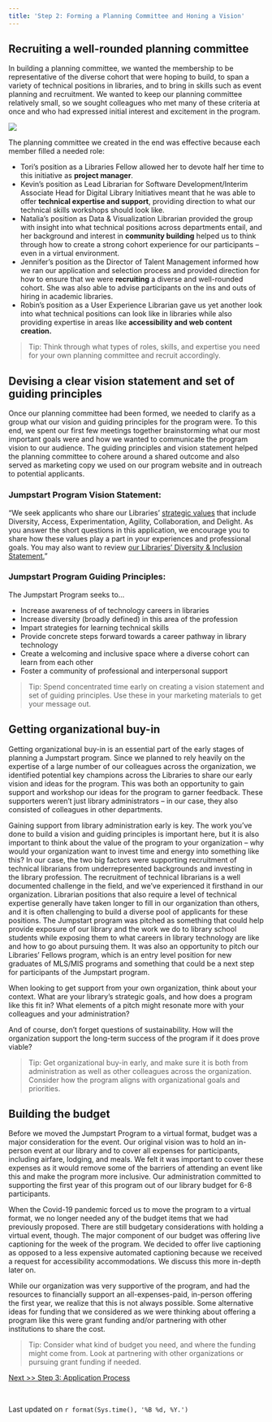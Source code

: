 ```yaml
---
title: 'Step 2: Forming a Planning Committee and Honing a Vision'
---
```


## Recruiting a well-rounded planning committee ##

In building a planning committee, we wanted the membership to be representative of the diverse cohort that were hoping to build, to span a variety of technical positions in libraries, and to bring in skills such as event planning and recruitment. We wanted to keep our planning committee relatively small, so we sought colleagues who met many of these criteria at once and who had expressed initial interest and excitement in the program. 

![](./images/committee.png)

The planning committee we created in the end was effective because each member filled a needed role: 
  
- Tori’s position as a Libraries Fellow allowed her to devote half her time to this initiative as **project manager**. 
- Kevin’s position as Lead Librarian for Software Development/Interim Associate Head for Digital Library Initiatives meant that he was able to offer **technical expertise and support**, providing direction to what our technical skills workshops should look like. 
- Natalia’s position as Data & Visualization Librarian provided the group with insight into what technical positions across departments entail, and her background and interest in **community building** helped us to think through how to create a strong cohort experience for our participants -- even in a virtual environment. 
- Jennifer’s position as the Director of Talent Management informed how we ran our application and selection process and provided direction for how to ensure that we were **recruiting** a diverse and well-rounded cohort. She was also able to advise participants on the ins and outs of hiring in academic libraries. 
- Robin’s position as a User Experience Librarian gave us yet another look into what technical positions can look like in libraries while also providing expertise in areas like **accessibility and web content creation.** 

> Tip: Think through what types of roles, skills, and expertise you need for your own planning committee and recruit accordingly.

## Devising a clear vision statement and set of guiding principles ##
Once our planning committee had been formed, we needed to clarify as a group what our vision and guiding principles for the program were. To this end, we spent our first few meetings together brainstorming what our most important goals were and how we wanted to communicate the program vision to our audience. The guiding principles and vision statement helped the planning committee to cohere around a shared outcome and also served as marketing copy we used on our program website and in outreach to potential applicants.

### Jumpstart Program Vision Statement: ###
  
  “We seek applicants who share our Libraries’ [strategic values](https://docs.google.com/document/d/12wc4flrnVizBvBG0ncoQpG9G43xJ0CwFhvW01N5UpPg/edit) that include Diversity, Access, Experimentation, Agility, Collaboration, and Delight. As you answer the short questions in this application, we encourage you to share how these values play a part in your experiences and professional goals. You may also want to review [our Libraries’ Diversity & Inclusion Statement.](https://www.lib.ncsu.edu/equity-diversity-inclusion)”

### Jumpstart Program Guiding Principles: ### 
  
The Jumpstart Program seeks to...

- Increase awareness of of technology careers in libraries
- Increase diversity (broadly defined) in this area of the profession
- Impart strategies for learning technical skills
- Provide concrete steps forward towards a career pathway in library technology
- Create a welcoming and inclusive space where a diverse cohort can learn from each other
- Foster a community of professional and interpersonal support

> Tip: Spend concentrated time early on creating a vision statement and set of guiding principles. Use these in your marketing materials to get your message out.

## Getting organizational buy-in ##

Getting organizational buy-in is an essential part of the early stages of planning a Jumpstart program. Since we planned to rely heavily on the expertise of a large number of our colleagues across the organization, we identified potential key champions across the Libraries to share our early vision and ideas for the program. This was both an opportunity to gain support and workshop our ideas for the program to garner feedback. These supporters weren’t just library administrators -- in our case, they also consisted of colleagues in other departments.

Gaining support from library administration early is key. The work you’ve done to build a vision and guiding principles is important here, but it is also important to think about the value of the program to your organization -- why would your organization want to invest time and energy into something like this? In our case, the two big factors were supporting recruitment of technical librarians from underrepresented backgrounds and investing in the library profession. The recruitment of technical librarians is a well documented challenge in the field, and we’ve experienced it firsthand in our organization. Librarian positions that also require a level of technical expertise generally have taken longer to fill in our organization than others, and it is often challenging to build a diverse pool of applicants for these positions. The Jumpstart program was pitched as something that could help provide exposure of our library and the work we do to library school students while exposing them to what careers in library technology are like and how to go about pursuing them. It was also an opportunity to pitch our Libraries’ Fellows program, which is an entry level position for new graduates of MLS/MIS programs and something that could be a next step for participants of the Jumpstart program.

When looking to get support from your own organization, think about your context. What are your library’s strategic goals, and how does a program like this fit in? What elements of a pitch might resonate more with your colleagues and your administration?

And of course, don't forget questions of sustainability. How will the organization support the long-term success of the program if it does prove viable?
  
> Tip: Get organizational buy-in early, and make sure it is both from administration as well as other colleagues across the organization. Consider how the program aligns with organizational goals and priorities.

## Building the budget ##

Before we moved the Jumpstart Program to a virtual format, budget was a major consideration for the event. Our original vision was to hold an in-person event at our library and to cover all expenses for participants, including airfare, lodging, and meals. We felt it was important to cover these expenses as it would remove some of the barriers of attending an event like this and make the program more inclusive. Our administration committed to supporting the first year of this program out of our library budget for 6-8 participants.

When the Covid-19 pandemic forced us to move the program to a virtual format, we no longer needed any of the budget items that we had previously proposed. There are still budgetary considerations with holding a virtual event, though. The major component of our budget was offering live captioning for the week of the program. We decided to offer live captioning as opposed to a less expensive automated captioning because we received a request for accessibility accommodations. We discuss this more in-depth later on.

While our organization was very supportive of the program, and had the resources to financially support an all-expenses-paid, in-person offering the first year, we realize that this is not always possible. Some alternative ideas for funding that we considered as we were thinking about offering a program like this were grant funding and/or partnering with other institutions to share the cost. 

> Tip: Consider what kind of budget you need, and where the funding might come from. Look at partnering with other organizations or pursuing grant funding if needed.

[Next >> Step 3: Application Process](https://ncsu-libraries.github.io/jumpstart-framework/application.html)

<br>

Last updated on `r format(Sys.time(), '%B %d, %Y.')`
